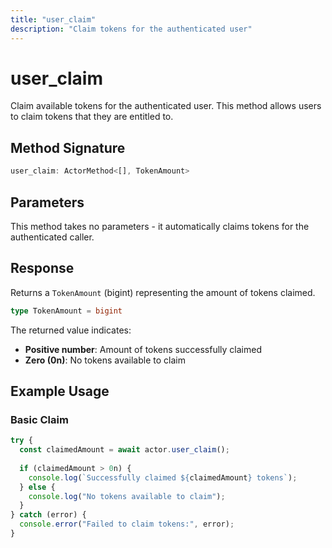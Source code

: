 ```yaml
---
title: "user_claim"
description: "Claim tokens for the authenticated user"
---
```


# user_claim

Claim available tokens for the authenticated user. This method allows users to claim tokens that they are entitled to.

## Method Signature

```typescript
user_claim: ActorMethod<[], TokenAmount>
```

## Parameters

This method takes no parameters - it automatically claims tokens for the authenticated caller.

## Response

Returns a `TokenAmount` (bigint) representing the amount of tokens claimed.

```typescript
type TokenAmount = bigint
```

The returned value indicates:
- **Positive number**: Amount of tokens successfully claimed
- **Zero (0n)**: No tokens available to claim

## Example Usage

### Basic Claim
```typescript
try {
  const claimedAmount = await actor.user_claim();
  
  if (claimedAmount > 0n) {
    console.log(`Successfully claimed ${claimedAmount} tokens`);
  } else {
    console.log("No tokens available to claim");
  }
} catch (error) {
  console.error("Failed to claim tokens:", error);
}
```

